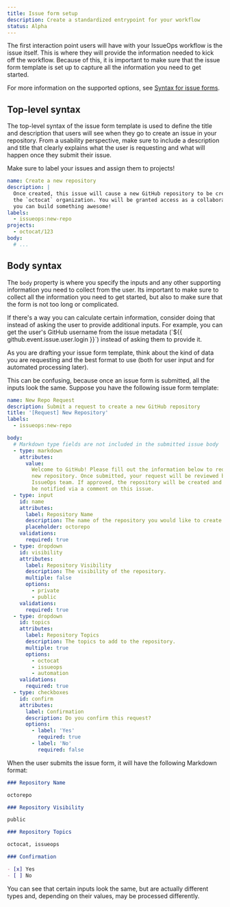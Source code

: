 ```yaml
---
title: Issue form setup
description: Create a standardized entrypoint for your workflow
status: Alpha
---
```



The first interaction point users will have with your IssueOps workflow is the
issue itself. This is where they will provide the information needed to kick off
the workflow. Because of this, it is important to make sure that the issue form
template is set up to capture all the information you need to get started.

For more information on the supported options, see
[Syntax for issue forms](https://docs.github.com/en/communities/using-templates-to-encourage-useful-issues-and-pull-requests/syntax-for-issue-forms).

## Top-level syntax

The top-level syntax of the issue form template is used to define the title and
description that users will see when they go to create an issue in your
repository. From a usability perspective, make sure to include a description and
title that clearly explains what the user is requesting and what will happen
once they submit their issue.

<Note>Make sure to label your issues and assign them to projects!</Note>

```yaml
name: Create a new repository
description: |
  Once created, this issue will cause a new GitHub repository to be created in
  the `octocat` organization. You will be granted access as a collaborator so
  you can build something awesome!
labels:
  - issueops:new-repo
projects:
  - octocat/123
body:
  # ...
```

## Body syntax

The `body` property is where you specify the inputs and any other supporting
information you need to collect from the user. Its important to make sure to
collect all the information you need to get started, but also to make sure that
the form is not too long or complicated.

<Note>
  If there's a way you can calculate certain information, consider doing that
  instead of asking the user to provide additional inputs. For example, you can
  get the user's GitHub username from the issue metadata
  (`${{ github.event.issue.user.login }}`) instead of asking them to provide it.
</Note>

As you are drafting your issue form template, think about the kind of data you
are requesting and the best format to use (both for user input and for automated
processing later).

This can be confusing, because once an issue form is submitted, all the inputs
look the same. Suppose you have the following issue form template:

```yaml
name: New Repo Request
description: Submit a request to create a new GitHub repository
title: '[Request] New Repository'
labels:
  - issueops:new-repo

body:
  # Markdown type fields are not included in the submitted issue body
  - type: markdown
    attributes:
      value:
        Welcome to GitHub! Please fill out the information below to request a
        new repository. Once submitted, your request will be reviewed by the
        IssueOps team. If approved, the repository will be created and you will
        be notified via a comment on this issue.
  - type: input
    id: name
    attributes:
      label: Repository Name
      description: The name of the repository you would like to create.
      placeholder: octorepo
    validations:
      required: true
  - type: dropdown
    id: visibility
    attributes:
      label: Repository Visibility
      description: The visibility of the repository.
      multiple: false
      options:
        - private
        - public
    validations:
      required: true
  - type: dropdown
    id: topics
    attributes:
      label: Repository Topics
      description: The topics to add to the repository.
      multiple: true
      options:
        - octocat
        - issueops
        - automation
    validations:
      required: true
  - type: checkboxes
    id: confirm
    attributes:
      label: Confirmation
      description: Do you confirm this request?
      options:
        - label: 'Yes'
          required: true
        - label: 'No'
          required: false
```

When the user submits the issue form, it will have the following Markdown
format:

```markdown
### Repository Name

octorepo

### Repository Visibility

public

### Repository Topics

octocat, issueops

### Confirmation

- [x] Yes
- [ ] No
```

You can see that certain inputs look the same, but are actually different types
and, depending on their values, may be processed differently.
